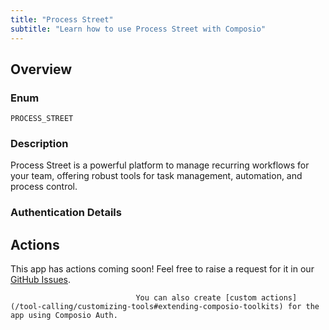 ```yaml
---
title: "Process Street"
subtitle: "Learn how to use Process Street with Composio"
---
```



## Overview

### Enum
`PROCESS_STREET`

### Description
Process Street is a powerful platform to manage recurring workflows
    for your team, offering robust tools for task management, automation,
    and process control.

### Authentication Details

<Accordion title="API_KEY">
<ParamField path="api_key" type="string" required={true}>
</ParamField>

</Accordion>


## Actions

This app has actions coming soon! Feel free to raise a request for it in our [GitHub Issues](https://github.com/ComposioHQ/composio/issues).
                                
                                You can also create [custom actions](/tool-calling/customizing-tools#extending-composio-toolkits) for the app using Composio Auth.